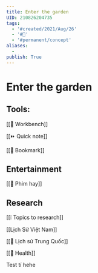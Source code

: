 ```yaml
---
title: Enter the garden
UID: 210826204735
tags:
  - '#created/2021/Aug/26'
  - '#🏡'
  - '#permanent/concept'
aliases:
  - 
publish: True
---
```

# Enter the garden

## Tools:
[[📌 Workbench]]

[[⏩ Quick note]]

[[📑 Bookmark]]

## Entertainment
[[🏡 Phim hay]]

## Research
[[❕ Topics to research]]

[[Lịch Sử Việt Nam]]

[[🏡 Lịch sử Trung Quốc]]

[[🏡 Health]]

Test tí hehe
